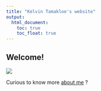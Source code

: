 ```yaml
---
title: "Kelvin Tamakloe's website"
output: 
  html_document:
    toc: true
    toc_float: true
---
```


## Welcome!

![](/Users/KelDel07/Documents/Columbia/Lecture Materials/3 - Fall 2021/Data Science I/KelDel07i.github.io/Images/PDE.gif)

Curious to know more [about me](about.html) ?